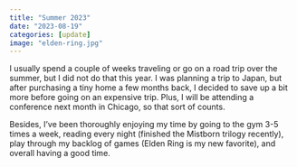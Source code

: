 ```yaml
---
title: "Summer 2023"
date: "2023-08-19"
categories: [update]
image: "elden-ring.jpg"
---
```


I usually spend a couple of weeks traveling or go on a road trip over the summer, but I did not do that this year. I was planning a trip to Japan, but after purchasing a tiny home a few months back, I decided to save up a bit more before going on an expensive trip. Plus, I will be attending a conference next month in Chicago, so that sort of counts.

Besides, I've been thoroughly enjoying my time by going to the gym 3-5 times a week, reading every night (finished the Mistborn trilogy recently), play through my backlog of games (Elden Ring is my new favorite), and overall having a good time.
